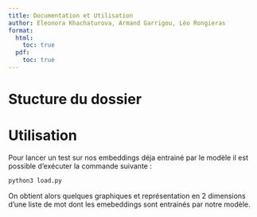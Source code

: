 ```yaml
---
title: Documentation et Utilisation
author: Eleonora Khachaturova, Armand Garrigou, Léo Rongieras
format:
  html:
    toc: true
  pdf:
    toc: true
---
```


# Stucture du dossier


# Utilisation
Pour lancer un test sur nos embeddings déja entrainé par le modèle il est possible d'exécuter la commande suivante : 

```bash
python3 load.py
```

On obtient alors quelques graphiques et représentation en 2 dimensions d'une liste de mot dont les emebeddings sont entrainés par notre modèle.


